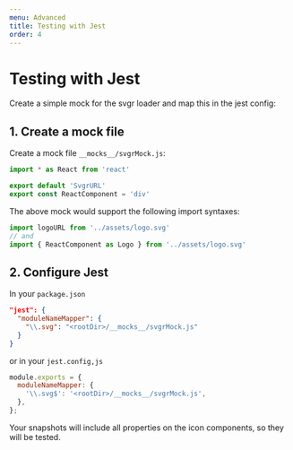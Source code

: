 ```yaml
---
menu: Advanced
title: Testing with Jest
order: 4
---
```


# Testing with Jest

Create a simple mock for the svgr loader and map this in the jest config:

## 1. Create a mock file

Create a mock file `__mocks__/svgrMock.js`:

```jsx
import * as React from 'react'

export default 'SvgrURL'
export const ReactComponent = 'div'
```

The above mock would support the following import syntaxes:
```js
import logoURL from '../assets/logo.svg'
// and
import { ReactComponent as Logo } from '../assets/logo.svg'
```


## 2. Configure Jest

In your `package.json`

```json
"jest": {
  "moduleNameMapper": {
    "\\.svg": "<rootDir>/__mocks__/svgrMock.js"
  }
}
```

or in your `jest.config,js`

```js
module.exports = {
  moduleNameMapper: {
    '\\.svg$': '<rootDir>/__mocks__/svgrMock.js',
  },
};
```

Your snapshots will include all properties on the icon components, so they will be tested.
